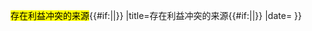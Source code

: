 <noinclude><mark class="template-facttext" title="存在利益冲突的来源">存在利益冲突的来源</mark></noinclude>{{#if:{{{1|}}}|<mark class="template-facttext" title="存在利益冲突的来源">{{{1}}}</mark>|}}{{fix
|link=Wikipedia:可靠来源
|text=存在利益冲突
|post-text={{#ifeq:{{{talk}}}|yes|——参见[[:{{NAMESPACE}} talk:{{PAGENAME}}#{{{1|What}}}|<font class="metadata">讨论页</font>]]|}}
|title=存在利益冲突的来源{{#if:{{{time|}}}|{{{time}}}|}}
|date={{{date|}}}
}}<noinclude>
{{Documentation}}
</noinclude>
